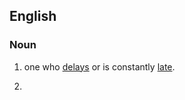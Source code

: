 ==English==

===Noun===
{{en-noun|head=[[tail]] [[dragger]]}}

# {{label|en|colloquial}} one who [[delay]]s or is constantly [[late]].
# {{label|en|aviation}} {{alternative form of|taildragger|lang=en}}